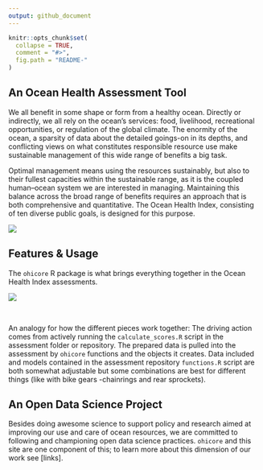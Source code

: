 ```yaml
---
output: github_document
---
```

<!-- README.md is generated from README.Rmd. Please edit that file -->
<!-- Note: If any R/functions.R files are added or deleted this needs to be changed in the DESCRIPTION file, and the NEWS.md (changelog) file. -->
<!-- If changes are made to any of the R/functions.R (or other files), the following should be run: pkgdown::build_site() -->


```r
knitr::opts_chunk$set(
  collapse = TRUE,
  comment = "#>",
  fig.path = "README-"
)
```

## An Ocean Health Assessment Tool

We all benefit in some shape or form from a healthy ocean. Directly or indirectly, we all rely on the ocean’s services: food, livelihood, recreational opportunities, or regulation of the global climate. The enormity of the ocean, a sparsity of data about the detailed goings-on in its depths, and conflicting views on what constitutes responsible resource use make sustainable management of this wide range of benefits a big task.

Optimal management means using the resources sustainably, but also to their fullest capacities within the sustainable range, as it is the coupled human–ocean system we are interested in managing. Maintaining this  balance across the broad range of benefits requires an approach that is both comprehensive and quantitative. The Ocean Health Index, consisting of ten diverse public goals, is designed for this purpose.

![](https://docs.google.com/drawings/d/e/2PACX-1vRQLIv_akeZMQUJyUH9lzwLpMCqPv4uKF29atREmxgNVc80YYVrxOwVQLfXwWPMktKLAdM79EuuaH0u/pub?w=958&h=105)

## Features & Usage

The `ohicore` R package is what brings everything together in the Ocean Health Index assessments. 

![](https://docs.google.com/drawings/d/e/2PACX-1vSNh-PtRPpKCBoXGtxWJUnBbOhBn9iwIBRMFE4XARj5ECN76a0Cmejh3V9xVls3SGc6UE1Z9i29DOoL/pub?w=1164&h=452)

<br>

An analogy for how the different pieces work together: The driving action comes from actively running the `calculate_scores.R` script in the assessment folder or repository. The prepared data is pulled into the assessment by `ohicore` functions and the objects it creates. Data included and models contained in the assessment repository `functions.R` script are both somewhat adjustable but some combinations are best for different things (like with bike gears -chainrings and rear sprockets).


## An Open Data Science Project

Besides doing awesome science to support policy and research aimed at improving our use and care of ocean resources, we are committed to following and championing open data science practices. `ohicore` and this site are one component of this; to learn more about this dimension of our work see [links].